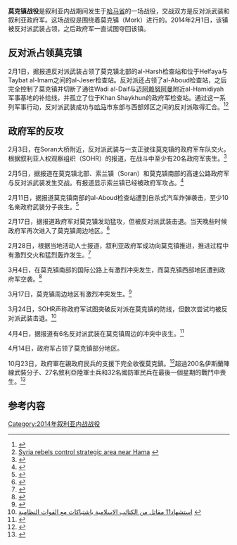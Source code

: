 {{Infobox military conflict
|conflict= 莫克镇战役
|partof= [[叙利亚内战|叙利亚内战]]
|image=
|caption=
|date=2014年2月1日至10月23日<br/>（8個月又22日）
|place=[[叙利亚|叙利亚]][[哈马省|哈马省]]莫克镇
|result= 政府軍勝利
*反对派武装占领了莫克镇
*反对派武装切断了数条政府军的补给线
*政府军占领了索兰镇（Soran）
|combatant1={{flagicon image|Flag of the Islamic Front (Syria).svg}} 叙利亚伊斯兰阵线<ref name="mork1"/><br/>
{{Flagicon image|Flag of Jabhat al-Nusra.jpg}} [[努斯拉陣線|胜利阵线]]<ref name="mork1"/><br/>
{{flagicon|Syria|1932}} [[叙利亚自由军|叙利亚自由军]]<ref name="mork2"/>
|combatant2={{flagicon|Syria}} 叙利亚政府
*{{flagicon image|Flag of the Syrian Arab Armed Forces.svg}} 叙利亚政府军
*[[國防軍_(敘利亞)|国防军]]（National Defense Force）
|strength1=未知
|strength2=未知
|casualties1=
|casualties2=
|casualties3=
}}

'''莫克镇战役'''是叙利亚内战期间发生于[[哈马省|哈马省]]的一场战役，交战双方是反对派武装和叙利亚政府军。这场战役是围绕着莫克镇（Mork）进行的。2014年2月1日，该镇被反对派武装占领，之后政府军一直试图夺回该镇。

==反对派占领莫克镇==

2月1日，据报道反对派武装占领了莫克镇北部的al-Harsh检查站和位于Helfaya与Taybat al-Imam之间的al-Jeser检查站。反对派还占领了al-Aboud检查站，之后完全控制了莫克镇并切断了通往Wadi al-Daif与[[迈阿赖努阿曼|迈阿赖努阿曼]]附近al-Hamidiyah军事基地的补给线，并孤立了位于Khan Shaykhun的政府军检查站。通过这一系列军事行动，反对派武装成功与[[哈马_(叙利亚)|哈马]]市东部与西部郊区之间的反对派取得汇合。<ref name="mork1">{{Cite web |url=http://syriahr.com/en/index.php?option=com_news&nid=1467&Itemid=2&task=displaynews#.UzokHvmSykE |title=Advances for rebel and Islamic fighters in Hama |accessdate=2014-04-20 |archive-date=2014-02-23 |archive-url=https://web.archive.org/web/20140223174816/http://syriahr.com/en/index.php?option=com_news&nid=1467&Itemid=2&task=displaynews#.UzokHvmSykE |dead-url=no }}</ref><ref name="mork2">[http://www.aranews.org/en/home/syria/997-syria-rebels-control-strategic-area-near-hama.html Syria rebels control strategic area near Hama] {{webarchive|url=https://archive.is/20140401122800/http://www.aranews.org/en/home/syria/997-syria-rebels-control-strategic-area-near-hama.html |date=2014-04-01 }}</ref>

==政府军的反攻==

2月3日，在Soran大桥附近，反对派武装与一支正驶往莫克镇的政府军车队交火。根据叙利亚人权观察组织（SOHR）的报道，在战斗中至少有20名政府军丧生。<ref>{{Cite web |url=http://syriahr.com/en/index.php?option=com_news&nid=1494&Itemid=2&task=displaynews#.Uzor__mSykE |title=violent clashes and losses in regime side in Hama |accessdate=2014-04-20 |archive-date=2014-04-07 |archive-url=https://web.archive.org/web/20140407100555/http://syriahr.com/en/index.php?option=com_news&nid=1494&Itemid=2&task=displaynews#.Uzor__mSykE |dead-url=no }}</ref>

2月5日，据报道在莫克镇北部、索兰镇（Soran）和莫克镇南部的高速公路政府军与反对派武装发生交战。有报道显示索兰镇已经被政府军攻占。<ref name="soran">{{Cite web |url=http://syriahr.com/en/index.php?option=com_news&nid=1537&Itemid=2&task=displaynews#.UzqpYfmSykE |title=violent clashes continue in Hama |accessdate=2014-04-20 |archive-date=2014-04-21 |archive-url=https://web.archive.org/web/20140421064442/http://syriahr.com/en/index.php?option=com_news&nid=1537&Itemid=2&task=displaynews#.UzqpYfmSykE |dead-url=no }}</ref>

2月11日，据报道莫克镇南部的al-Aboud检查站遭到自杀式汽车炸弹袭击，至少10名亲政府武装分子丧生。<ref>{{Cite web |url=http://syriahr.com/en/index.php?option=com_news&nid=1633&Itemid=2&task=displaynews#.UzqqkfmSykE |title=More than 60 regular forces and NDF killed in the past 3 days |accessdate=2014-04-20 |archive-date=2014-04-07 |archive-url=https://web.archive.org/web/20140407095904/http://syriahr.com/en/index.php?option=com_news&nid=1633&Itemid=2&task=displaynews#.UzqqkfmSykE |dead-url=no }}</ref>

2月17日，据报道政府军对莫克镇发动猛攻，但被反对派武装击退。当天晚些时候政府军再次进入了莫克镇周边地区。<ref>{{Cite web |url=http://www.naharnet.com/stories/en/72307 |title=Syria Rebels Seize Checkpoints in Aleppo, Deir Ezzor, Hama |accessdate=2014-04-20 |archive-date=2018-01-10 |archive-url=https://web.archive.org/web/20180110234203/http://www.naharnet.com/stories/en/72307 |dead-url=no }}</ref>

2月28日，根据当地活动人士报道，叙利亚政府军成功向莫克镇推进，推进过程中有激烈交火和猛烈轰炸发生。<ref>{{Cite web |url=http://syriahr.com/en/index.php?option=com_news&nid=1805&Itemid=2&task=displaynews#.Uzqr2PmSykE |title=Violent clashes continue in Hama |accessdate=2014-04-20 |archive-date=2014-04-07 |archive-url=https://web.archive.org/web/20140407095514/http://syriahr.com/en/index.php?option=com_news&nid=1805&Itemid=2&task=displaynews#.Uzqr2PmSykE |dead-url=no }}</ref>

3月4日，在莫克镇南部的国际公路上有激烈冲突发生，而莫克镇西部地区遭到政府军空袭。<ref>{{Cite web |url=http://syriahr.com/en/index.php?option=com_news&nid=1838&Itemid=2&task=displaynews#.UzqsjvmSykE |title=Violent clashes and raids in Hama and Hasakah provinces |accessdate=2014-04-20 |archive-date=2014-04-21 |archive-url=https://web.archive.org/web/20140421064445/http://syriahr.com/en/index.php?option=com_news&nid=1838&Itemid=2&task=displaynews#.UzqsjvmSykE |dead-url=no }}</ref>

3月17日，莫克镇周边地区有激烈冲突发生。<ref>{{Cite web |url=http://english.ahram.org.eg/NewsContent/2/8/97477/World/Region/Syria-rebels-on-northern-offensive-after-losses.aspx |title=Syria rebels on northern offensive after losses |accessdate=2014-04-20 |archive-date=2017-10-19 |archive-url=https://web.archive.org/web/20171019085341/http://english.ahram.org.eg/NewsContent/2/8/97477/World/Region/Syria-rebels-on-northern-offensive-after-losses.aspx |dead-url=no }}</ref>

3月24日，SOHR声称政府军试图突破反对派在莫克镇的防线，但数次尝试均被反对派武装击退。<ref>[http://syriahr.com/index.php?option=com_news&nid=17439&Itemid=2&task=displaynews#.Uz61t_mSykE استشهاد11 مقاتل من الكتائب الاسلامية باشتباكات مع القوات النظامية] {{webarchive|url=https://web.archive.org/web/20140828011814/http://www.syriahr.com/index.php?option=com_news&nid=17439&Itemid=2&task=displaynews |date=2014-08-28 }}</ref>

4月4日，据报道有6名反对派武装在莫克镇周边的冲突中丧生。<ref>{{Cite web |url=http://www.dailystar.com.lb/News/Middle-East/2014/Apr-14/253242-assad-says-war-has-reached-turning-point-in-favor-of-regime.ashx#axzz2ypbSb8JP |title=Assad says war has reached turning point in favor of regime |accessdate=2014-04-20 |archive-date=2017-10-19 |archive-url=https://web.archive.org/web/20171019184747/http://www.dailystar.com.lb//News/Middle-East/2014/Apr-14/253242-assad-says-war-has-reached-turning-point-in-favor-of-regime.ashx#axzz2ypbSb8JP |dead-url=no }}</ref>

4月14日，政府军占领了莫克镇部分地区。

10月23日，政府軍在親政府民兵的支援下完全收復莫克鎮。<ref>{{cite web|url=http://www.dailystar.com.lb/News/Middle-East/2014/Oct-23/275130-army-retakes-key-syrian-town-from-rebels-monitor.ashx#axzz3GzPyK3Ra|title=Army retakes key Syrian town from rebels: monitor|work=The Daily Star Newspaper - Lebanon|accessdate=2014-10-25|archive-date=2017-10-19|archive-url=https://web.archive.org/web/20171019185019/http://www.dailystar.com.lb//News/Middle-East/2014/Oct-23/275130-army-retakes-key-syrian-town-from-rebels-monitor.ashx#axzz3GzPyK3Ra|dead-url=no}}</ref>超過200名伊斯蘭陣線武裝分子、27名敘利亞陸軍士兵和32名國防軍民兵在最後一個星期的戰鬥中喪生。<ref name="itmeen">{{cite web|url=http://www.almasdarnews.com/article/hama-battle-map-update-syrian-army-captures-tal-itmeen|title=Hama Battle Map Update: Syrian Army Captures Tal Itmeen|publisher=Al-Masdar News|date=2014-10-23|accessdate=2014-10-24|archive-date=2017-10-09|archive-url=https://web.archive.org/web/20171009211015/https://www.almasdarnews.com/article/hama-battle-map-update-syrian-army-captures-tal-itmeen/|dead-url=no}}</ref>

== 参考内容 ==
{{reflist}}

[[Category:2014年叙利亚内战战役|Category:2014年叙利亚内战战役]]
